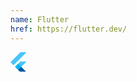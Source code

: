 ```yaml
---
name: Flutter
href: https://flutter.dev/
---
```


<svg xmlns="http://www.w3.org/2000/svg" width="25.85" height="32" viewBox="0 0 256 317">
  <defs>
    <linearGradient id="logosFlutter0" x1="3.952%" x2="75.897%" y1="26.993%" y2="52.919%">
      <stop offset="0%" />
      <stop offset="100%" stop-opacity="0" />
    </linearGradient>
  </defs>
  <path
    fill="#47C5FB"
    d="M157.666.001L.001 157.666l48.8 48.8L255.268.001zm-1.099 145.396l-84.418 84.418l48.984 49.716l48.71-48.71l85.425-85.424z"
  />
  <path fill="#00569E" d="m121.133 279.531l37.082 37.082h97.052l-85.425-85.792z" />
  <path fill="#00B5F8" d="m71.6 230.364l48.801-48.801l49.441 49.258l-48.709 48.71z" />
  <path
    fill="url(#logosFlutter0)"
    fill-opacity=".8"
    d="m121.133 279.531l40.56-13.459l4.029-31.131z"
  />
</svg>
